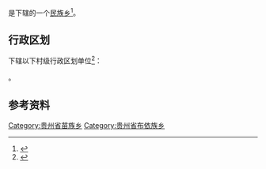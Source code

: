 {{中国乡级行政区|52/04/02/201/000}}

'''{{PAGENAMEBASE}}'''是{{PRC admin/fullname|52/04/02/201/000|3}}下辖的一个[[民族乡|民族乡]]<ref>{{PRC admin/ref sgc|{{PRC admin/parent|52/04/02/201/000}}}}</ref>。

== 行政区划 ==
{{PAGENAMEBASE}}下辖以下村级行政区划单位<ref>{{PRC admin/ref sgc|52/04/02/201/000}}</ref>：

{{PRC admin/children|52/04/02/201/000}}。

== 参考资料 ==
{{reflist}}

{{贵州行政区划小作品}}
{{PRC admin/navcat|52/04/02/201/000}}
[[Category:贵州省苗族乡|Category:贵州省苗族乡]]
[[Category:贵州省布依族乡|Category:贵州省布依族乡]]